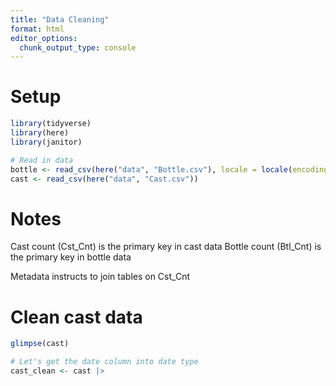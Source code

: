 ```yaml
---
title: "Data Cleaning"
format: html
editor_options: 
  chunk_output_type: console
---
```

# Setup

```r
library(tidyverse)
library(here)
library(janitor)
```

```r
# Read in data
bottle <- read_csv(here("data", "Bottle.csv"), locale = locale(encoding = "latin1"))
cast <- read_csv(here("data", "Cast.csv"))
```

# Notes

Cast count (Cst_Cnt) is the primary key in cast data
Bottle count (Btl_Cnt) is the primary key in bottle data

Metadata instructs to join tables on Cst_Cnt

# Clean cast data

```r
glimpse(cast)

# Let's get the date column into date type
cast_clean <- cast |>
  
```

